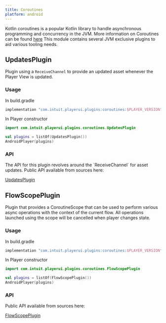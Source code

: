```yaml
---
title: Coroutines
platform: android
---
```



Kotlin coroutines is a popular Kotlin library to handle asynchronous programming and concurrency in the JVM. More information on Coroutines can be found [here](https://kotlinlang.org/docs/coroutines-overview.html)
This module contains several JVM exclusive plugins to aid various tooling needs.

## UpdatesPlugin

Plugin using a `ReceiveChannel` to provide an updated asset whenever the Player View is updated.

### Usage

<PlatformTabs>
  <Fragment slot='android'>
In build.gradle

```kotlin
implementation "com.intuit.playerui.plugins:coroutines:$PLAYER_VERSION"
```

In Player constructor

```kotlin
import com.intuit.playerui.plugins.coroutines.UpdatesPlugin

val plugins = listOf(UpdatesPlugin())
AndroidPlayer(plugins)
```

  </Fragment>
</PlatformTabs>

### API

<PlatformTabs>
  <Fragment slot='android'>
The API for this plugin revolves around the `ReceiveChannel` for asset updates.    
Public API available from sources here:

[UpdatesPlugin](https://github.com/player-ui/player/blob/main/plugins/coroutines/jvm/src/main/kotlin/com/intuit/player/plugins/coroutines/UpdatesPlugin.kt)

  </Fragment>
</PlatformTabs>

## FlowScopePlugin

Plugin that provides a CoroutineScope that can be used to perform various async operations with the context of the current flow.
All operations launched using the scope will be cancelled when player changes state.

### Usage

<PlatformTabs>
  <Fragment slot='android'>
In build.gradle

```kotlin
implementation "com.intuit.playerui.plugins:coroutines:$PLAYER_VERSION"
```

In Player constructor

```kotlin
import com.intuit.playerui.plugins.coroutines.FlowScopePlugin

val plugins = listOf(FlowScopePlugin())
AndroidPlayer(plugins)
```

  </Fragment>
</PlatformTabs>

### API

<PlatformTabs>
  <Fragment slot='android'>

Public API available from sources here:

[FlowScopePlugin](https://github.com/player-ui/player/blob/main/plugins/coroutines/jvm/src/main/kotlin/com/intuit/player/plugins/coroutines/FlowScopePlugin.kt)

  </Fragment>
</PlatformTabs>
